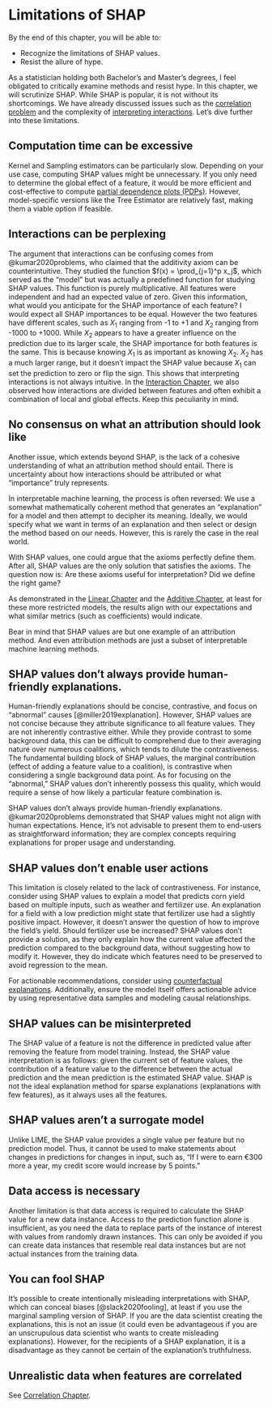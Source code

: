 # Limitations of SHAP {#limitations}

::: {.callout-tip appearance="simple"}

By the end of this chapter, you will be able to:

- Recognize the limitations of SHAP values.
- Resist the allure of hype.

:::

As a statistician holding both Bachelor's and Master's degrees, I feel obligated to critically examine methods and resist hype. 
In this chapter, we will scrutinize SHAP.
While SHAP is popular, it is not without its shortcomings. 
We have already discussed issues such as the [correlation problem](#correlation) and the complexity of [interpreting interactions](#interaction). 
Let's dive further into these limitations.

## Computation time can be excessive

Kernel and Sampling estimators can be particularly slow. 
Depending on your use case, computing SHAP values might be unnecessary. 
If you only need to determine the global effect of a feature, it would be more efficient and cost-effective to compute [partial dependence plots (PDPs)](https://christophm.github.io/interpretable-ml-book/pdp.html). 
However, model-specific versions like the Tree Estimator are relatively fast, making them a viable option if feasible.

## Interactions can be perplexing

The argument that interactions can be confusing comes from @kumar2020problems, who claimed that the additivity axiom can be counterintuitive. 
They studied the function $f(x) = \prod_{j=1}^p x_j$, which served as the "model" but was actually a predefined function for studying SHAP values. 
This function is purely multiplicative. 
All features were independent and had an expected value of zero. 
Given this information, what would you anticipate for the SHAP importance of each feature? 
I would expect all SHAP importances to be equal. 
However the two features have different scales, such as $X_1$ ranging from -1 to +1 and $X_2$ ranging from -1000 to +1000. 
While $X_2$ appears to have a greater influence on the prediction due to its larger scale, the SHAP importance for both features is the same. 
This is because knowing $X_1$ is as important as knowing $X_2$. 
$X_2$ has a much larger range, but it doesn't impact the SHAP value because $X_1$ can set the prediction to zero or flip the sign. 
This shows that interpreting interactions is not always intuitive. 
In the [Interaction Chapter](#interaction), we also observed how interactions are divided between features and often exhibit a combination of local and global effects. 
Keep this peculiarity in mind.

## No consensus on what an attribution should look like

Another issue, which extends beyond SHAP, is the lack of a cohesive understanding of what an attribution method should entail. 
There is uncertainty about how interactions should be attributed or what "importance" truly represents.

In interpretable machine learning, the process is often reversed: 
We use a somewhat mathematically coherent method that generates an "explanation" for a model and then attempt to decipher its meaning. 
Ideally, we would specify what we want in terms of an explanation and then select or design the method based on our needs. 
However, this is rarely the case in the real world.

With SHAP values, one could argue that the axioms perfectly define them. 
After all, SHAP values are the only solution that satisfies the axioms. 
The question now is: Are these axioms useful for interpretation? Did we define the right game?

As demonstrated in the [Linear Chapter](#linear) and the [Additive Chapter](#additive), at least for these more restricted models, the results align with our expectations and what similar metrics (such as coefficients) would indicate.

Bear in mind that SHAP values are but one example of an attribution method.
And even attribution methods are just a subset of interpretable machine learning methods.

## SHAP values don't always provide human-friendly explanations.

Human-friendly explanations should be concise, contrastive, and focus on "abnormal" causes [@miller2019explanation].
However, SHAP values are not concise because they attribute significance to all feature values.
They are not inherently contrastive either.
While they provide contrast to some background data, this can be difficult to comprehend due to their averaging nature over numerous coalitions, which tends to dilute the contrastiveness.
The fundamental building block of SHAP values, the marginal contribution (effect of adding a feature value to a coalition), is contrastive when considering a single background data point.
As for focusing on the "abnormal," SHAP values don't inherently possess this quality, which would require a sense of how likely a particular feature combination is.

SHAP values don't always provide human-friendly explanations.
@kumar2020problems demonstrated that SHAP values might not align with human expectations.
Hence, it's not advisable to present them to end-users as straightforward information; they are complex concepts requiring explanations for proper usage and understanding.

## SHAP values don't enable user actions

This limitation is closely related to the lack of contrastiveness.
For instance, consider using SHAP values to explain a model that predicts corn yield based on multiple inputs, such as weather and fertilizer use.
An explanation for a field with a low prediction might state that fertilizer use had a slightly positive impact.
However, it doesn't answer the question of how to improve the field's yield.
Should fertilizer use be increased?
SHAP values don't provide a solution, as they only explain how the current value affected the prediction compared to the background data, without suggesting how to modify it.
However, they do indicate which features need to be preserved to avoid regression to the mean.

For actionable recommendations, consider using [counterfactual explanations](christophm.github.io/interpretable-ml-book/counterfactual.html).
Additionally, ensure the model itself offers actionable advice by using representative data samples and modeling causal relationships.

## SHAP values can be misinterpreted

The SHAP value of a feature is not the difference in predicted value after removing the feature from model training.
Instead, the SHAP value interpretation is as follows: given the current set of feature values, the contribution of a feature value to the difference between the actual prediction and the mean prediction is the estimated SHAP value.
SHAP is not the ideal explanation method for sparse explanations (explanations with few features), as it always uses all the features.

## SHAP values aren't a surrogate model

Unlike LIME, the SHAP value provides a single value per feature but no prediction model.
Thus, it cannot be used to make statements about changes in predictions for changes in input, such as, "If I were to earn €300 more a year, my credit score would increase by 5 points."

## Data access is necessary

Another limitation is that data access is required to calculate the SHAP value for a new data instance.
Access to the prediction function alone is insufficient, as you need the data to replace parts of the instance of interest with values from randomly drawn instances.
This can only be avoided if you can create data instances that resemble real data instances but are not actual instances from the training data.

## You can fool SHAP

It's possible to create intentionally misleading interpretations with SHAP, which can conceal biases [@slack2020fooling], at least if you use the marginal sampling version of SHAP.
If you are the data scientist creating the explanations, this is not an issue (it could even be advantageous if you are an unscrupulous data scientist who wants to create misleading explanations).
However, for the recipients of a SHAP explanation, it is a disadvantage as they cannot be certain of the explanation's truthfulness.

## Unrealistic data when features are correlated

See [Correlation Chapter](#correlation).
